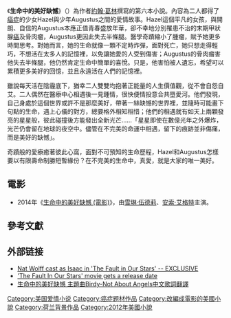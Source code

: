 {{Infobox Book 
|書名      = 生命中的美好缺憾
|圖像      = The Fault in Our Stars.jpg
|圖像說明  = 
|作者      = [[約翰·葛林|約翰·葛林]]<ref>{{cite news|title=Ansel Elgort offered lead in 'The Fault in Our Stars' opposite Shailene Woodley -- EXCLUSIVE|url=http://insidemovies.ew.com/2013/05/10/ansel-elgort-gus-fault-in-our-stars/|publisher=EW.com|date=2013-05-10|accessdate=2014-06-27}}</ref>
|原名      = ''The Fault in Our Stars''
|中文書名  = 生命中的美好缺憾
|譯者      = 黃涓芳
|插圖      = 
|封面設計  = Rodrigo Corral
|出版地    = 美國
|語言      = 中文
|題材      = 
|類型      = [[年輕成人小說|年輕成人小說]]
|出版者    = 尖端
|出版日期  = 2012
|中文版    = 
|媒介      = 
|頁數      = 
|開本      = 
|isbn      = 9789571052052
|oclc      =  <!-- OCLC -->
|杜威十進制圖書分類法= 
|美國國會圖書館圖書分類法= 
|上一部作品= {{link-en|兩個威爾|Will Grayson, Will Grayson}}
|下一部作品= 
|引用      = 
|被引用    = 
}}

《'''生命中的美好缺憾'''》（{{lang-en|'''''The Fault in Our Stars'''''}}）為作者[[約翰·葛林|約翰·葛林]]撰寫的第六本小說。內容為二人都得了[[癌症|癌症]]的少女Hazel與少年Augustus之間的愛情故事。Hazel這個平凡的女孩，與開朗、自信的Augustus本應正值青春盛放年華，卻不幸地分別罹患不治的末期甲狀腺[[癌|癌]]及骨肉瘤，Augustus更因此失去半條腿。醫學奇蹟縮小了腫瘤，賦予她更多時間思考。對她而言，她的生命就像一顆不定時炸彈，面對死亡，她只想走得輕巧，不想活在太多人的記憶裡，以免讓她愛的人受到傷害；Augustus的骨肉瘤害他失去半條腿，他仍然肯定生命中簡單的喜悅。只是，他害怕被人遺忘，希望可以累積更多美好的回憶，並且永遠活在人們的記憶裡。

雖說每天活在陰霾底下，猶幸二人雙雙均抱著正能量的人生價值觀，從不會自怨自艾。二人偶然在醫療中心相遇後一見鍾情，很快便情投意合共墮愛河。他們發現，自己身處於這個世界或許不是那麼美好，帶著一絲缺憾的世界裡，並隨時可能畫下句點的生命，遇上心儀的對方，總要格外相知相惜；他們的相遇就有如天上兩顆發亮的星星般，彼此碰撞後方能發出全新光芒……「星星即使在數億光年之外爆炸，光芒仍會留在地球的夜空中。儘管在不完美的命運中相遇，留下的痕跡並非傷痛，而是美好的缺憾」。

奇蹟般的愛療癒著彼此心窩，面對不可預知的生命歷程，Hazel和Augustus怎樣要以有限壽命制勝短暫緣份？在不完美的生命中，真愛，就是大家的唯一美好。

==電影==
*2014年《[[生命中的美好缺憾_(電影)|生命中的美好缺憾 (電影)]]》，由[[雪琳·伍德莉|雪琳·伍德莉]]、[[安索·艾格特|安索·艾格特]]主演。

==參考文獻==
{{reflist}}
==外部链接==
*[http://insidemovies.ew.com/2013/07/23/nat-wolff-fault-in-our-stars-isaac/ Nat Wolff cast as Isaac in 'The Fault in Our Stars' -- EXCLUSIVE]
*[http://www.usatoday.com/story/life/books/2013/10/08/john-green-social-media-tfios/2944079/ 'The Fault In Our Stars' movie gets a release date]
*[http://lineday.co/birdy-not-about-angels-lyrics-translation/ 生命中的美好缺憾 主題曲Birdy-Not About Angels中文歌詞翻譯]



[[Category:美国爱情小说|Category:美国爱情小说]]
[[Category:癌症题材作品|Category:癌症题材作品]]
[[Category:改編成電影的美國小說|Category:改編成電影的美國小說]]
[[Category:荷兰背景作品|Category:荷兰背景作品]]
[[Category:2012年美國小說|Category:2012年美國小說]]